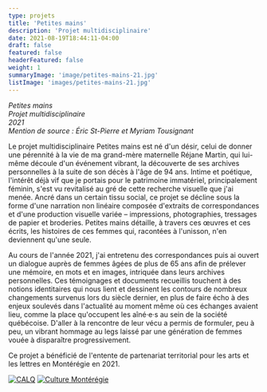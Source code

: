 ```yaml
---
type: projets
title: 'Petites mains'
description: 'Projet multidisciplinaire'
date: 2021-08-19T18:44:11-04:00
draft: false
featured: false
headerFeatured: false
weight: 1
summaryImage: 'image/petites-mains-21.jpg'
listImage: 'images/petites-mains-21.jpg'
---
```


<ImageGrid 
  match="images/petites-mains-2*" 
  sortOrder="asc" 
  rowHeight={200} 
  margins={10} 
  thumbnailResizeOptions="600x600 q100 Lanczos" 
  showExif={false} 
  previewType="blur" 
  embedPreview={true} 
  thumbnailHoverEffect="none" 
/>

_Petites mains   
Projet multidisciplinaire  
2021  
Mention de source : Éric St-Pierre et Myriam Tousignant_

Le projet multidisciplinaire Petites mains est né d'un désir, celui de donner une pérennité à la vie de ma grand-mère maternelle Réjane Martin, qui lui-même découle d'un événement vibrant, la découverte de ses archives personnelles à la suite de son décès à l'âge de 94 ans. Intime et poétique, l'intérêt déjà vif que je portais pour le patrimoine immatériel, principalement féminin, s'est vu revitalisé au gré de cette recherche visuelle que j'ai menée. Ancré dans un certain tissu social, ce projet se décline sous la forme d'une narration non linéaire composée d'extraits de correspondances et d'une production visuelle variée – impressions, photographies, tressages de papier et broderies. Petites mains détaille, à travers ces œuvres et ces écrits, les histoires de ces femmes qui, racontées à l'unisson, n'en deviennent qu'une seule.  

Au cours de l'année 2021, j'ai entretenu des correspondances puis ai ouvert un dialogue auprès de femmes âgées de plus de 65 ans afin de prélever une mémoire, en mots et en images, intriquée dans leurs archives personnelles. Ces témoignages et documents recueillis touchent à des notions identitaires qui nous lient et dessinent les contours de nombreux changements survenus lors du siècle dernier, en plus de faire écho à des enjeux soulevés dans l'actualité au moment même où ces échanges avaient lieu, comme la place qu'occupent les aîné·e·s au sein de la société québécoise. D'aller à la rencontre de leur vécu a permis de formuler, peu à peu, un vibrant hommage au legs laissé par une génération de femmes vouée à disparaître progressivement.   

Ce projet a bénéficié de l'entente de partenariat territorial pour les arts et les lettres en Montérégie en 2021. 

[![CALQ](images/calq_logo.jpg)](https://www.calq.gouv.qc.ca)
[![Culture Montérégie](images/culture_monteregie_couleur_Modif.png)](https://culturemonteregie.qc.ca/)
